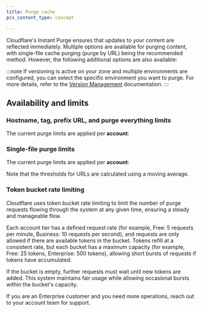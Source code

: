 ```yaml
---
title: Purge cache
pcx_content_type: concept

---
```



Cloudflare's Instant Purge ensures that updates to your content are reflected immediately. Multiple options are available for purging content, with single-file cache purging (purge by URL) being the recommended method. However, the following additional options are also available:

<DirectoryListing />

:::note
If versioning is active on your zone and multiple environments are configured, you can select the specific environment you want to purge. For more details, refer to the [Version Management](/version-management/) documentation.
:::

## Availability and limits

<FeatureTable id="cache.purge_cache" />

### Hostname, tag, prefix URL, and purge everything limits

The current purge limits are applied per **account**: 

<FeatureTable id="cache.purge_limits" />

### Single-file purge limits

The current purge limits are applied per **account**:

<FeatureTable id="cache.single_file_purge" />

Note that the thresholds for URLs are calculated using a moving average.

### Token bucket rate limiting

Cloudflare uses token bucket rate limiting to limit the number of purge requests flowing through the system at any given time, ensuring a steady and manageable flow. 

Each account tier has a defined request rate (for example, Free: 5 requests per minute, Business: 10 requests per second), and requests are only allowed if there are available tokens in the bucket. Tokens refill at a consistent rate, but each bucket has a maximum capacity (for example, Free: 25 tokens, Enterprise: 500 tokens), allowing short bursts of requests if tokens have accumulated. 

If the bucket is empty, further requests must wait until new tokens are added. This system maintains fair usage while allowing occasional bursts within the bucket's capacity.

If you are an Enterprise customer and you need more operations, reach out to your account team for support. 